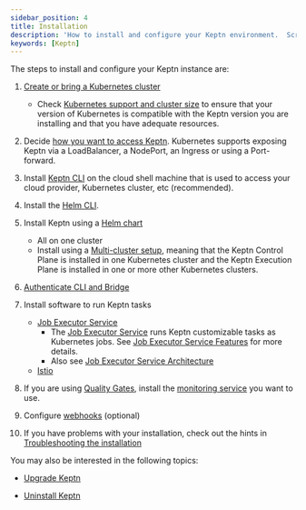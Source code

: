```yaml
---
sidebar_position: 4
title: Installation
description: 'How to install and configure your Keptn environment.  Scroll down for a reference list of tasks.'
keywords: [Keptn]
---
```


The steps to install and configure your Keptn instance are:

1. [Create or bring a Kubernetes cluster](k8s)

   - Check [Kubernetes support and cluster size](k8s-support)
     to ensure that your version of Kubernetes is compatible
     with the Keptn version you are installing
     and that you have adequate resources.

2. Decide [how you want to access Keptn](access).
   Kubernetes supports exposing Keptn via a LoadBalancer, a NodePort, an Ingress
   or using a Port-forward.

3. Install [Keptn CLI](cli-install) on the cloud shell machine
   that is used to access your cloud provider, Kubernetes cluster, etc (recommended).

4. Install the [Helm CLI](https://helm.sh).

5. Install Keptn using a [Helm chart](helm-install)

   - All on one cluster
   - Install using a [Multi-cluster setup](multi-cluster),
     meaning that the Keptn Control Plane is installed in one Kubernetes cluster
     and the Keptn Execution Plane is installed in one or more other Kubernetes clusters.

6. [Authenticate CLI and Bridge](authenticate-cli-bridge)

7. Install software to run Keptn tasks

   - [Job Executor Service](https://github.com/keptn-contrib/job-executor-service/blob/main/docs/INSTALL.md)
     - The [Job Executor Service](https://github.com/keptn-contrib/job-executor-service)
       runs Keptn customizable tasks as Kubernetes jobs.
       See [Job Executor Service Features](https://github.com/keptn-contrib/job-executor-service/blob/main/docs/FEATURES.md) for more details.
     - Also see [Job Executor Service Architecture](https://github.com/keptn-contrib/job-executor-service/blob/main/docs/ARCHITECTURE.md#example-configuration)
   - [Istio](istio)

8. If you are using [Quality Gates](../concepts/quality_gates),
   install the [monitoring service](monitoring) you want to use.

9. Configure [webhooks](webhook_service) (optional)

10. If you have problems with your installation,
    check out the hints in [Troubleshooting the installation](troubleshooting)

You may also be interested in the following topics:

- [Upgrade Keptn](upgrade)

- [Uninstall Keptn](uninstall)

